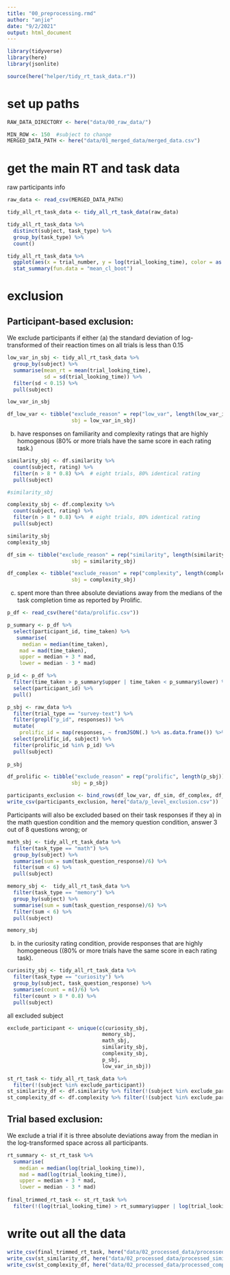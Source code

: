 ```yaml
---
title: "00_preprocessing.rmd"
author: "anjie"
date: "9/2/2021"
output: html_document
---
```

```r
library(tidyverse)
library(here)
library(jsonlite)

source(here("helper/tidy_rt_task_data.r"))
```

# set up paths 
```r
RAW_DATA_DIRECTORY <- here("data/00_raw_data/")

MIN_ROW <- 150  #subject to change 
MERGED_DATA_PATH <- here("data/01_merged_data/merged_data.csv")

```


# get the main RT and task data 

raw participants info 

```r
raw_data <- read_csv(MERGED_DATA_PATH)

tidy_all_rt_task_data <- tidy_all_rt_task_data(raw_data)

tidy_all_rt_task_data %>% 
  distinct(subject, task_type) %>% 
  group_by(task_type) %>% 
  count()


```


```r
tidy_all_rt_task_data %>% 
  ggplot(aes(x = trial_number, y = log(trial_looking_time), color = as.factor(forced_exposure_time))) + 
  stat_summary(fun.data = "mean_cl_boot") 
```



# exclusion 

## Participant-based exclusion:
We exclude participants if either 
(a) the standard deviation of log-transformed of their reaction times on all trials is less than 0.15 
```r
low_var_in_sbj <- tidy_all_rt_task_data %>% 
  group_by(subject) %>% 
  summarise(mean_rt = mean(trial_looking_time), 
            sd = sd(trial_looking_time)) %>% 
  filter(sd < 0.15) %>% 
  pull(subject)

low_var_in_sbj

df_low_var <- tibble("exclude_reason" = rep("low_var", length(low_var_in_sbj)), 
                     sbj = low_var_in_sbj)
```

(b) have responses on familiarity and complexity ratings that are highly homogenous (80% or more trials have the same score in each rating task.) 
```r
similarity_sbj <- df.similarity %>% 
  count(subject, rating) %>% 
  filter(n > 8 * 0.8) %>%  # eight trials, 80% identical rating 
  pull(subject)  

#similarity_sbj

complexity_sbj <- df.complexity %>% 
  count(subject, rating) %>% 
  filter(n > 8 * 0.8) %>%  # eight trials, 80% identical rating 
  pull(subject)

similarity_sbj
complexity_sbj

df_sim <- tibble("exclude_reason" = rep("similarity", length(similarity_sbj)), 
                     sbj = similarity_sbj)

df_complex <- tibble("exclude_reason" = rep("complexity", length(complexity_sbj)), 
                     sbj = complexity_sbj)
```


(c) spent more than three absolute deviations away from the medians of the task completion time as reported by Prolific.
```r
p_df <- read_csv(here("data/prolific.csv"))

p_summary <- p_df %>% 
  select(participant_id, time_taken) %>% 
   summarise(
     median = median(time_taken),
    mad = mad(time_taken), 
    upper = median + 3 * mad, 
    lower = median - 3 * mad) 

p_id <- p_df %>% 
  filter(time_taken > p_summary$upper | time_taken < p_summary$lower) %>% 
  select(participant_id) %>% 
  pull()

p_sbj <- raw_data %>% 
  filter(trial_type == "survey-text") %>% 
  filter(grepl("p_id", responses)) %>% 
  mutate(
    prolific_id = map(responses, ~ fromJSON(.) %>% as.data.frame()) %>% unlist()) %>% 
  select(prolific_id, subject) %>% 
  filter(prolific_id %in% p_id) %>% 
  pull(subject)
  
p_sbj

df_prolific <- tibble("exclude_reason" = rep("prolific", length(p_sbj)), 
                     sbj = p_sbj)
```

```r
participants_exclusion <- bind_rows(df_low_var, df_sim, df_complex, df_prolific)
write_csv(participants_exclusion, here("data/p_level_exclusion.csv"))
```



Participants will also be excluded based on their task responses if they 
a) in the math question condition and the memory question condition, answer 3 out of 8 questions wrong; or
```r
math_sbj <- tidy_all_rt_task_data %>% 
  filter(task_type == "math") %>% 
  group_by(subject) %>% 
  summarise(sum = sum(task_question_response)/6) %>% 
  filter(sum < 6) %>% 
  pull(subject)

memory_sbj <-  tidy_all_rt_task_data %>% 
  filter(task_type == "memory") %>% 
  group_by(subject) %>% 
  summarise(sum = sum(task_question_response)/6) %>% 
  filter(sum < 6) %>% 
  pull(subject)

memory_sbj
```

b) in the curiosity rating condition, provide responses that are highly homogeneous ((80% or more trials have the same score in each rating task).

```r
curiosity_sbj <- tidy_all_rt_task_data %>% 
  filter(task_type == "curiosity") %>% 
  group_by(subject, task_question_response) %>% 
  summarise(count = n()/6) %>% 
  filter(count > 8 * 0.8) %>% 
  pull(subject)
```

all excluded subject 
```r
exclude_participant <- unique(c(curiosity_sbj, 
                               memory_sbj, 
                               math_sbj,  
                               similarity_sbj, 
                               complexity_sbj, 
                               p_sbj, 
                               low_var_in_sbj))

```

```r
st_rt_task <- tidy_all_rt_task_data %>% 
  filter(!(subject %in% exclude_participant))
st_similarity_df <- df.similarity %>% filter(!(subject %in% exclude_participant))
st_complexity_df <- df.complexity %>% filter(!(subject %in% exclude_participant))

```



## Trial based exclusion:
We exclude a trial if it is three absolute deviations away from the median in the log-transformed space across all participants.

```r

rt_summary <- st_rt_task %>% 
  summarise(
    median = median(log(trial_looking_time)),
    mad = mad(log(trial_looking_time)), 
    upper = median + 3 * mad, 
    lower = median - 3 * mad)
  
final_trimmed_rt_task <- st_rt_task %>% 
  filter(!(log(trial_looking_time) > rt_summary$upper | log(trial_looking_time) < rt_summary$lower))


```


# write out all the data 
```r
write_csv(final_trimmed_rt_task, here("data/02_processed_data/processed_rt_task_data.csv"))
write_csv(st_similarity_df, here("data/02_processed_data/processed_similarity_data.csv"))
write_csv(st_complexity_df, here("data/02_processed_data/processed_complexity_data.csv"))
```



